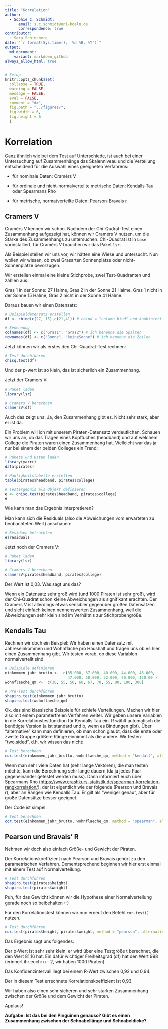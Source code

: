 ```yaml
---
title: "Korrelation"
author:
  - Sophie C. Schmidt:
      email: s.c.schmidt@uni-koeln.de
      correspondence: true
contributor: 
  - Sara Schiesberg
date: "`r format(Sys.time(), '%d %B, %Y')`"
output:
  md_document:
    variant: markdown_github
always_allow_html: true
---
```


```r
# Setup
knitr::opts_chunk$set(
  collapse = TRUE,
  warning = FALSE,
  message = FALSE,
  eval = FALSE,
  comment = "#>",
  fig.path = "../figures/",
  fig.width = 6, 
  fig.height = 6
  )
```

# Korrelation

Ganz ähnlich wie bei dem Test auf Unterschiede, ist auch bei einer Untersuchung auf Zusammenhänge das Skalenniveau und die Verteilung entscheidend für die Auswahl eines geeigneten Verfahrens:

- für nominale Daten: Cramérs V

- für ordinale und nicht-normalverteilte metrische Daten: Kendalls Tau oder Spearmans Rho 

- für metrische, normatverteilte Daten: Pearson-Bravais r

## Cramers V

Cramérs V kennen wir schon. Nachdem der Chi-Qudrat-Test einen Zusammenhang aufgezeigt hat, können wir Cramérs V nutzen, um die Stärke des Zusammenhangs zu untersuchen. Chi-Quadrat ist in `base` vorinstalliert, für Cramérs V brauchen wir das Paket `lsr`.

Als Beispiel stellen wir uns vor, wir hätten eine Wiese und untersucht. Nun wollen wir wissen, ob zwei Grasarten Sonnenplätze oder nicht-Sonnenplätze bevorzugen.

Wir erstellen einmal eine kleine Stichprobe, zwei Test-Quadranten und zählen aus: 

Gras 1 in der Sonne: 27 Halme, Gras 2 in der Sonne 21 Halme, Gras 1 nicht in der Sonne 15 Halme, Gras 2 nicht in der Sonne 41 Halme.

Daraus bauen wir einen Datensatz:

```r
# Beispieldatensatz erstellen
df <- cbind(c(27, 15),c(21,41)) # cbind = "column bind" und kombiniert zwei Vektoren zu einem Datensatz

# Benennung
colnames(df) <- c("Gras1", "Gras2") # ich benenne die Spalten
rownames(df) <- c("Sonne", "keineSonne") # ich benenne die Zeilen
```

Jetzt können wir als erstes den Chi-Quadrat-Test rechnen:

```r
# Test durchführen
chisq.test(df)
```
Und der p-wert ist so klein, das ist sicherlich ein Zusammenhang.

Jetzt der Cramers V:

```r
# Paket laden
library(lsr)

# Cramers V berechnen
cramersV(df)
```

Auch das zeigt uns: Ja, den Zusammenhang gibt es. Nicht sehr stark, aber er ist da.

Ein Problem will ich mit unserem Piraten-Datensatz verdeutlichen. Schauen wir uns an, ob das Tragen eines Kopftuches (headband) und auf welchem College die Piraten waren einen Zusammenhang hat. Vielleicht war das ja nur bei einem der beiden Colleges ein Trend:

```r
# Pakete und Daten laden 
library(yarrr)
data(pirates)

# Häufigkeitstabelle erstellen
table(pirates$headband, pirates$college)

# Testergebnis als Objekt definieren
e <- chisq.test(pirates$headband, pirates$college)
e
```

Wie kann man das Ergebnis interpretieren?

Man kann sich die Residuals (also die Abweichungen vom erwarteten zu beobachteten Wert) anschauen:

```r
# Residuen betrachten
e$residuals
```

Jetzt noch der Cramers V:

```r
# Paket laden 
library(lsr)

# Cramers V berechnen
cramersV(pirates$headband, pirates$college)
```

Der Wert ist 0,03. Was sagt uns das?

Wenn ein Datensatz sehr groß wird (und 1000 Piraten ist sehr groß), wird der Chi-Quadrat schon kleine Abweichungen als signifikant erachten. Der Cramers V ist allerdings etwas sensibler gegenüber großen Datensätzen und sieht einfach keinen nennenswerten Zusammenhang, weil die Abweichungen sehr klein sind im Verhältnis zur Stichprobengröße.

## Kendalls Tau

Rechnen wir doch ein Beispiel: Wir haben einen Datensatz mit Jahreseinkommen und Wohnfläche pro Haushalt und fragen uns ob es hier einen Zusammenhang gibt. Wir testen vorab, ob diese Variablen normalverteilt sind.  

```r
# Beispiele definieren 
einkommen_jahr_brutto <-  c(35.000, 37.000, 40.000, 44.000, 46.000, 
                            47.000, 50.000, 52.000, 70.000, 120.00 )
wohnflaeche_qm <-  c(30, 55, 50, 60, 67, 70, 55, 80, 100, 300)

# Pre-Test durchführen
shapiro.test(einkommen_jahr_brutto)
shapiro.test(wohnflaeche_qm)
```

Ok. das sind klassische Beispiele für schiefe Verteilungen. Machen wir hier also mit einem paramterfreien Verfahren weiter. Wir geben unsere Variablen in die Korrelationstestfunktion für Kendalls Tau ein. R wählt automatisch die benötigte Version (a ist standard und b, wenn es Bindungen gibt). Über "alternative" kann man definieren, ob man schon glaubt, dass die erste oder zweite Gruppe größere Ränge einnimmt als die andere. Wir testen "two.sided", d.h. wir wissen das nicht:

```r
# Test berechnen
cor.test(einkommen_jahr_brutto, wohnflaeche_qm, method = "kendall", alternative = "two.sided")
```
Wenn man sehr viele Daten hat (sehr lange Vektoren), die man testen möchte, kann die Berechnung sehr lange dauern (da ja jedes Paar gegeneinander getestet werden muss). Dann informiert euch über Spearmans Rho (<https://www.crashkurs-statistik.de/spearman-korrelation-rangkorrelation/>), der ist eigentlich wie der folgende (Pearson und Bravais r), aber an Rängen wie Kendalls Tau. Er gilt als "weniger genau", aber für große Datensätze besser geeignet.

Der Code ist simpel:
```r
# Test berechnen
cor.test(einkommen_jahr_brutto, wohnflaeche_qm, method = "spearman", alternative = "two.sided")
```

## Pearson und Bravais' R

Nehmen wir doch also einfach Größe- und Gewicht der Piraten.

Der Korrelationskoeffizient nach Pearson und Bravais gehört zu den parametrischen Verfahren. Dementsprechend beginnen wir hier erst einmal mit einem Test auf Normalverteilung. 

```r
# Test durchführen
shapiro.test(pirates$height)
shapiro.test(pirates$weight)
```
Puh, für das Gewicht können wir die Hypothese einer Normalverteilung gerade noch so beibehalten :-) 

Für den Korrelationstest können wir nun erneut den Befehl `cor.test()` nutzen.

```r
# Test durchführen
cor.test(pirates$height, pirates$weight, method = "pearson", alternative = "two.sided")
```

Das Ergebnis sagt uns folgendes:

Der p-Wert ist sehr sehr klein, er wird über eine Testgröße t berechnet, die den Wert 81,16 hat. Ein dafür wichtiger Freiheitsgrad (df) hat den Wert 998 (erinnert ihr euch: n - 2, wir haben 1000 Piraten).

Das Konfidenzintervall liegt bei einem R-Wert zwischen 0,92 und 0,94.

Der in diesem Test errechnete Korrelationskoeffizient ist 0,93.

Wir haben also einen sehr sicheren und sehr starken Zusammenhang zwischen der Größe und dem Gewicht der Piraten.

Applaus!

**Aufgabe: Ist das bei den Pinguinen genauso? Gibt es einen Zusammenhang zwischen der Schnabellänge und Schnabeldicke?**
